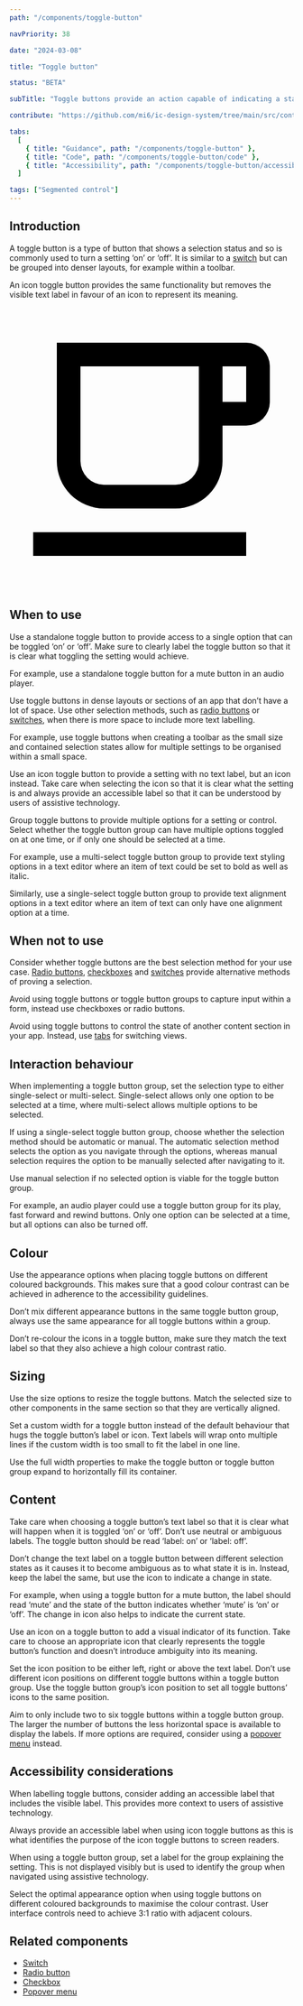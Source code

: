 ```yaml
---
path: "/components/toggle-button"

navPriority: 38

date: "2024-03-08"

title: "Toggle button"

status: "BETA"

subTitle: "Toggle buttons provide an action capable of indicating a state. They are commonly used for turning settings either ‘on’ or ‘off’."

contribute: "https://github.com/mi6/ic-design-system/tree/main/src/content/structured/components/toggle-button"

tabs:
  [
    { title: "Guidance", path: "/components/toggle-button" },
    { title: "Code", path: "/components/toggle-button/code" },
    { title: "Accessibility", path: "/components/toggle-button/accessibility" },
  ]

tags: ["Segmented control"]
---
```



## Introduction

A toggle button is a type of button that shows a selection status and so is commonly used to turn a setting ‘on’ or ‘off’. It is similar to a [switch](/components/switch) but can be grouped into denser layouts, for example within a toolbar.

An icon toggle button provides the same functionality but removes the visible text label in favour of an icon to represent its meaning.

<ComponentPreview>
  <IcToggleButton label="Switch to oat milk">
    <svg slot="icon" xmlns="http://www.w3.org/2000/svg" viewBox="0 0 24 24">
      <path d="M2,21V19H20V21H2M20,8V5H18V8H20M20,3A2,2 0 0,1 22,5V8A2,2 0 0,1 20,10H18V13A4,4 0 0,1 14,17H8A4,4 0 0,1 4,13V3H20M16,5H6V13A2,2 0 0,0 8,15H14A2,2 0 0,0 16,13V5Z" />
    </svg>
  </IcToggleButton>
</ComponentPreview>

## When to use

Use a standalone toggle button to provide access to a single option that can be toggled ‘on’ or ‘off’. Make sure to clearly label the toggle button so that it is clear what toggling the setting would achieve.

For example, use a standalone toggle button for a mute button in an audio player.

<DoubleDoDontCaution>
  <DoDontCaution
    imageSrc={toggleFig1}
    imageAlt="A standalone toggle button used for a mute button in an audio player."
    state="good"
    caption="Use a standalone toggle button for a mute button to indicate when the setting is enabled or disabled."
  />
</DoubleDoDontCaution>

Use toggle buttons in dense layouts or sections of an app that don’t have a lot of space. Use other selection methods, such as [radio buttons](/components/radio) or [switches](/components/switch), when there is more space to include more text labelling.

For example, use toggle buttons when creating a toolbar as the small size and contained selection states allow for multiple settings to be organised within a small space.

Use an icon toggle button to provide a setting with no text label, but an icon instead. Take care when selecting the icon so that it is clear what the setting is and always provide an accessible label so that it can be understood by users of assistive technology.

Group toggle buttons to provide multiple options for a setting or control. Select whether the toggle button group can have multiple options toggled on at one time, or if only one should be selected at a time.

For example, use a multi-select toggle button group to provide text styling options in a text editor where an item of text could be set to bold as well as italic.

Similarly, use a single-select toggle button group to provide text alignment options in a text editor where an item of text can only have one alignment option at a time.

<DoubleDoDontCaution>
  <DoDontCaution
    imageSrc={toggleFig2}
    imageAlt="A toggle button group used for text styling options including bold, italic, underline and strikethrough, and a second toggle button group used for text alignment options including left, centre, right, and justified."
    state="good"
    caption="Use toggle button groups to provide multiple options for a setting such as text styling options."
  />
</DoubleDoDontCaution>

## When not to use

Consider whether toggle buttons are the best selection method for your use case. [Radio buttons](/components/radio), [checkboxes](/components/checkboxes) and [switches](/components/switch) provide alternative methods of proving a selection.

Avoid using toggle buttons or toggle button groups to capture input within a form, instead use checkboxes or radio buttons.

Avoid using toggle buttons to control the state of another content section in your app. Instead, use [tabs](/components/tabs) for switching views.

## Interaction behaviour

When implementing a toggle button group, set the selection type to either single-select or multi-select. Single-select allows only one option to be selected at a time, where multi-select allows multiple options to be selected.

If using a single-select toggle button group, choose whether the selection method should be automatic or manual. The automatic selection method selects the option as you navigate through the options, whereas manual selection requires the option to be manually selected after navigating to it.

Use manual selection if no selected option is viable for the toggle button group.

For example, an audio player could use a toggle button group for its play, fast forward and rewind buttons. Only one option can be selected at a time, but all options can also be turned off.

<DoubleDoDontCaution>
  <DoDontCaution
    imageSrc={toggleFig3}
    imageAlt="An audio player’s play, fast forward and rewind buttons where all toggle buttons can be deselected at the same time."
    state="good"
    caption="Use a single select group with manual selection to allow all options in a toggle button group to be deselected at the same time."
  />
</DoubleDoDontCaution>

## Colour

Use the appearance options when placing toggle buttons on different coloured backgrounds. This makes sure that a good colour contrast can be achieved in adherence to the accessibility guidelines.

Don’t mix different appearance buttons in the same toggle button group, always use the same appearance for all toggle buttons within a group.

Don’t re-colour the icons in a toggle button, make sure they match the text label so that they also achieve a high colour contrast ratio.

<DoubleDoDontCaution>
  <DoDontCaution
    imageSrc={toggleFig4}
    imageAlt="Two versions of a text styling setting that uses toggle button groups. One has a dark background with light appearance toggle buttons, and the other has a light coloured background with dark appearance toggle button groups."
    state="good"
    caption="Use the appearance options to achieve good contrast on different coloured backgrounds."
  />
  <DoDontCaution
    imageSrc={toggleFig5}
    imageAlt="A text styling setting that uses toggle button groups. Within the toggle button groups different toggle buttons use different appearance options."
    state="bad"
    caption="Don’t mix appearance options together in the same toggle button group."
  />
</DoubleDoDontCaution>

## Sizing

Use the size options to resize the toggle buttons. Match the selected size to other components in the same section so that they are vertically aligned.

Set a custom width for a toggle button instead of the default behaviour that hugs the toggle button’s label or icon. Text labels will wrap onto multiple lines if the custom width is too small to fit the label in one line.

Use the full width properties to make the toggle button or toggle button group expand to horizontally fill its container.

## Content

Take care when choosing a toggle button’s text label so that it is clear what will happen when it is toggled ‘on’ or ‘off’. Don’t use neutral or ambiguous labels. The toggle button should be read ‘label: on’ or ‘label: off’.

Don’t change the text label on a toggle button between different selection states as it causes it to become ambiguous as to what state it is in. Instead, keep the label the same, but use the icon to indicate a change in state.

For example, when using a toggle button for a mute button, the label should read ‘mute’ and the state of the button indicates whether ‘mute’ is ‘on’ or ‘off’. The change in icon also helps to indicate the current state.

<DoubleDoDontCaution>
  <DoDontCaution
    imageSrc={toggleFig6}
    imageAlt="An example of an audio player with a mute button. The button reads ‘mute’ when the button is toggled either on or off."
    state="good"
    caption="Use consistent labels between states on a toggle button to avoid confusion."
  />
</DoubleDoDontCaution>

Use an icon on a toggle button to add a visual indicator of its function. Take care to choose an appropriate icon that clearly represents the toggle button’s function and doesn’t introduce ambiguity into its meaning.

Set the icon position to be either left, right or above the text label. Don’t use different icon positions on different toggle buttons within a toggle button group. Use the toggle button group’s icon position to set all toggle buttons’ icons to the same position.

<DoubleDoDontCaution>
  <DoDontCaution
    imageSrc={toggleFig7}
    imageAlt="A text alignment setting with three options for left, centre and right. Each button has its icon positioned differently on the toggle button."
    state="bad"
    caption="Don’t mix icon positions on buttons within the same group."
  />
</DoubleDoDontCaution>

Aim to only include two to six toggle buttons within a toggle button group. The larger the number of buttons the less horizontal space is available to display the labels. If more options are required, consider using a [popover menu](/components/popover-menu) instead.

## Accessibility considerations

When labelling toggle buttons, consider adding an accessible label that includes the visible label. This provides more context to users of assistive technology.

Always provide an accessible label when using icon toggle buttons as this is what identifies the purpose of the icon toggle buttons to screen readers.

When using a toggle button group, set a label for the group explaining the setting. This is not displayed visibly but is used to identify the group when navigated using assistive technology.

Select the optimal appearance option when using toggle buttons on different coloured backgrounds to maximise the colour contrast. User interface controls need to achieve 3:1 ratio with adjacent colours.

## Related components

- [Switch](/Components/switch)
- [Radio button](/Components/radio)
- [Checkbox](/Components/checkbox)
- [Popover menu](/Components/popover-menu)
